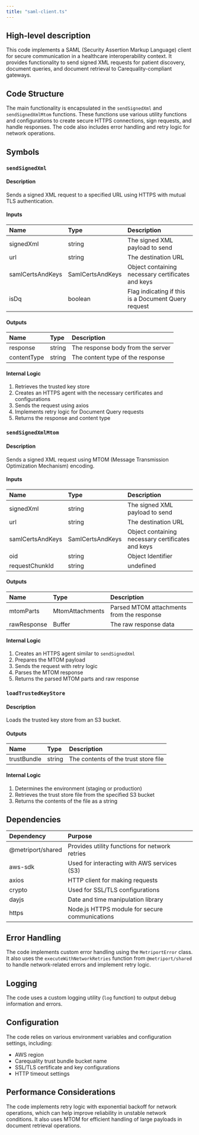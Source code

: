 ```yaml
---
title: "saml-client.ts"
---
```


## High-level description
This code implements a SAML (Security Assertion Markup Language) client for secure communication in a healthcare interoperability context. It provides functionality to send signed XML requests for patient discovery, document queries, and document retrieval to Carequality-compliant gateways.

## Code Structure
The main functionality is encapsulated in the `sendSignedXml` and `sendSignedXmlMtom` functions. These functions use various utility functions and configurations to create secure HTTPS connections, sign requests, and handle responses. The code also includes error handling and retry logic for network operations.

## Symbols

### `sendSignedXml`
#### Description
Sends a signed XML request to a specified URL using HTTPS with mutual TLS authentication.

#### Inputs
| Name | Type | Description |
|:-----|:-----|:------------|
| signedXml | string | The signed XML payload to send |
| url | string | The destination URL |
| samlCertsAndKeys | SamlCertsAndKeys | Object containing necessary certificates and keys |
| isDq | boolean | Flag indicating if this is a Document Query request |

#### Outputs
| Name | Type | Description |
|:-----|:-----|:------------|
| response | string | The response body from the server |
| contentType | string | The content type of the response |

#### Internal Logic
1. Retrieves the trusted key store
2. Creates an HTTPS agent with the necessary certificates and configurations
3. Sends the request using axios
4. Implements retry logic for Document Query requests
5. Returns the response and content type

### `sendSignedXmlMtom`
#### Description
Sends a signed XML request using MTOM (Message Transmission Optimization Mechanism) encoding.

#### Inputs
| Name | Type | Description |
|:-----|:-----|:------------|
| signedXml | string | The signed XML payload to send |
| url | string | The destination URL |
| samlCertsAndKeys | SamlCertsAndKeys | Object containing necessary certificates and keys |
| oid | string | Object Identifier |
| requestChunkId | string | undefined | Identifier for the request chunk |

#### Outputs
| Name | Type | Description |
|:-----|:-----|:------------|
| mtomParts | MtomAttachments | Parsed MTOM attachments from the response |
| rawResponse | Buffer | The raw response data |

#### Internal Logic
1. Creates an HTTPS agent similar to `sendSignedXml`
2. Prepares the MTOM payload
3. Sends the request with retry logic
4. Parses the MTOM response
5. Returns the parsed MTOM parts and raw response

### `loadTrustedKeyStore`
#### Description
Loads the trusted key store from an S3 bucket.

#### Outputs
| Name | Type | Description |
|:-----|:-----|:------------|
| trustBundle | string | The contents of the trust store file |

#### Internal Logic
1. Determines the environment (staging or production)
2. Retrieves the trust store file from the specified S3 bucket
3. Returns the contents of the file as a string

## Dependencies
| Dependency | Purpose |
|:-----------|:--------|
| @metriport/shared | Provides utility functions for network retries |
| aws-sdk | Used for interacting with AWS services (S3) |
| axios | HTTP client for making requests |
| crypto | Used for SSL/TLS configurations |
| dayjs | Date and time manipulation library |
| https | Node.js HTTPS module for secure communications |

## Error Handling
The code implements custom error handling using the `MetriportError` class. It also uses the `executeWithNetworkRetries` function from `@metriport/shared` to handle network-related errors and implement retry logic.

## Logging
The code uses a custom logging utility (`log` function) to output debug information and errors.

## Configuration
The code relies on various environment variables and configuration settings, including:
- AWS region
- Carequality trust bundle bucket name
- SSL/TLS certificate and key configurations
- HTTP timeout settings

## Performance Considerations
The code implements retry logic with exponential backoff for network operations, which can help improve reliability in unstable network conditions. It also uses MTOM for efficient handling of large payloads in document retrieval operations.